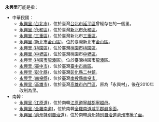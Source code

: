 '''永興里'''可能是指：

*中華民國：
** [[永興里_(台北市)|永興里 (台北市)]]，位於臺灣[[台北市|台北市]][[延平區_(台北市)|延平區]]曾經存在的一個里。
** [[永興里_(永和區)|永興里 (永和區)]]，位於臺灣[[新北市|新北市]][[永和區|永和區]]。
** [[永興里_(三重區)|永興里 (三重區)]]，位於臺灣新北市[[三重區|三重區]]。
** [[永興里_(新北市金山區)|永興里 (新北市金山區)]]，位於臺灣新北市[[金山區_(台灣)|金山區]]。
** [[永興里_(桃園區)|永興里 (桃園區)]]，位於臺灣[[桃園市|桃園市]][[桃園區|桃園區]]。
** [[永興里_(中壢區)|永興里 (中壢區)]]，位於臺灣桃園市[[中壢區|中壢區]]。
** [[永興里_(桃園市龍潭區)|永興里 (桃園市龍潭區)]]，位於臺灣桃園市[[龍潭區_(台灣)|龍潭區]]。
** [[永興里_(臺中市)|永興里 (臺中市)]]，位於臺灣[[臺中市|臺中市]][[南區_(臺中市)|南區]]。
** [[永興里_(彰化縣)|永興里 (彰化縣)]]，位於臺灣[[彰化縣|彰化縣]][[二林鎮|二林鎮]]。
** [[永興里_(南投縣)|永興里 (南投縣)]]，位於臺灣[[南投縣|南投縣]][[南投市|南投市]]。
** [[永興里_(高雄市)|永興里 (高雄市)]]，位於臺灣[[高雄市|高雄市]][[內門區|內門區]]，原為「永興村」，後在2010年改制為里。
*南韓：
** [[永興里_(江原道)|永興里 (江原道)]]，位於南韓[[江原道_(韓國)|江原道]][[寧越郡|寧越郡]][[寧越邑|寧越邑]]。
** [[永興里_(全羅南道)|永興里 (全羅南道)]]，位於南韓[[全羅南道|全羅南道]][[咸平郡|咸平郡]][[嚴多面|嚴多面]]。
** [[永興里_(濟州特別自治道)|永興里 (濟州特別自治道)]]，位於南韓[[濟州特別自治道|濟州特別自治道]][[濟州市|濟州市]][[楸子面|楸子面]]。

{{Disambiguation|cat=三字亞洲地名消歧義}}